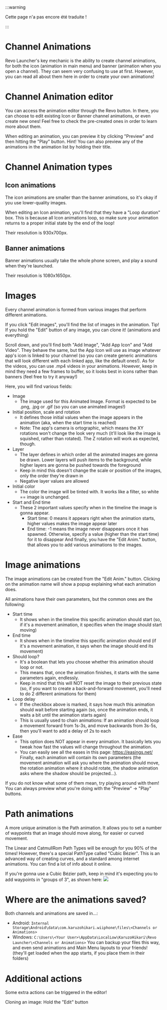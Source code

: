 :::warning

Cette page n'a pas encore été traduite !

:::
# Channel Animations
Revo Launcher's key mechanic is the ability to create channel animations, for both the icon (animation in main menu) and banner (animation when you open a channel).
They can seem very confusing to use at first. However, you can read all about them here in order to create your own animations!

# Channel Animation editor
You can access the animation editor through the Revo button. In there, you can choose to edit existing Icon or Banner channel animations, or even create new ones!
Feel free to check the pre-created ones in order to learn more about them.

When editing an animation, you can preview it by clicking "Preview" and then hitting the "Play" button.
Hint! You can also preview any of the animations in the animation list by holding their title.

# Channel Animation types
## Icon animations
The icon animations are smaller than the banner animations, so it's okay if you use lower-quality images.

When editing an Icon animation, you'll find that they have a "Loop duration" box. This is because all Icon animations loop, so make sure your animation returns to a proper initial state by the end of the loop!

Their resolution is 930x700px.

## Banner animations
Banner animations usually take the whole phone screen, and play a sound when they're launched.

Their resolution is 1080x1650px.

# Images
Every channel animation is formed from various images that perform different animations.

If you click "Edit images", you'll find the list of images in the animation.
Tip! If you hold the "Edit" button of any image, you can clone it! (animations and everything)

Scroll down, and you'll find both "Add Image", "Add App Icon" and "Add Video".
They behave the same, but the App Icon will use as image whatever app's icon is linked to your channel (so you can create generic animations that will look different with each linked app, like the default ones!).
As for the videos, you can use .mp4 videos in your animations. However, keep in mind they need a few frames to buffer, so it looks best in icons rather than banners (feel free to try it anyway!)

Here, you will find various fields:

- Image
    - The image used for this Animated Image. Format is expected to be .png, .jpg or .gif (so you can use animated images!)
- Initial position, scale and rotation
    - It defines those initial values when the image appears in the animation (aka, when the start time is reached)
    - Note: The app's camera is ortographic, which means the XY rotations won't change the look very much (it'll look like the image is squished, rather than rotated). The Z rotation will work as expected, though.
- Layer
    - The layer defines in which order all the animated images are gonna be drawn. Lower layers will push items to the background, while higher layers are gonna be pushed towards the foreground
    - Keep in mind this doesn't change the scale or position of the images, only the order they're drawn in
    - Negative layer values are allowed
- Initial color
    - The color the image will be tinted with. It works like a filter, so white == image is unchanged.
- Start and End time
    - These 2 important values specify when in the timeline the image is gonna appear.
        - Start time: 0 means it appears right when the animation starts, higher values makes the image appear later
        - End time: -1 means the image never disappears once it has spawned. Otherwise, specify a value (higher than the start time) for it to disappear
And finally, you have the "Edit Anim." button, that allows you to add various animations to the images.

# Image animations
The image animations can be created from the "Edit Anim." button.
Clicking on the animation name will show a popup explaining what each animation does.

All animations have their own parameters, but the common ones are the following:

- Start time
    - It shows when in the timeline this specific animation should start (so, if it's a movement animation, it specifies when the image should start moving)
- End time
    - It shows when in the timeline this specific animation should end (if it's a movement animation, it says when the image should end its movement)
- Should loop?
    - It's a boolean that lets you choose whether this animation should loop or not.
    - This means that, once the animation finishes, it starts with the same parameters again, endlessly.
    - Keep in mind that this will NOT reset the image to their previous state (so, if you want to create a back-and-forward movement, you'll need to do 2 different animations for them)
- Loop delay
    - If the checkbox above is marked, it says how much this animation should wait before starting again (so, once the animation ends, it waits a bit until the animation starts again)
    - This is usually used to chain animations: If an animation should loop a movement forward from 1s-3s, and move backwards from 3s-5s, then you'll want to add a delay of 2s to each
- Ease
    - This option does NOT appear in every animation. It basically lets you tweak how fast the values will change throughout the animation.
    - You can easily see all the eases in this page: https://easings.net/
Finally, each animation will contain its own parameters (the movement animation will ask you where the animation should move, the rotation animation where it should rotate, the shadow animation asks where the shadow should be projected...).

If you do not know what some of them mean, try playing around with them! You can always preview what you're doing with the "Preview" -> "Play" buttons.

# Path animations
A more unique animation is the Path animation. It allows you to set a number of waypoints that an image should move along, for easier or curved movement.

The Linear and CatmullRom Path Types will be enough for you 90% of the times!
However, there's a special PathType called "Cubic Bézier". This is an advanced way of creating curves, and a standard among internet animations. You can find a lot of info about it online.

If you're gonna use a Cubic Bézier path, keep in mind it's expecting you to add waypoints in "groups of 3", as shown here:
![](https://user-images.githubusercontent.com/35693714/161345360-8b6c88f8-7e73-4843-8213-f81e52bc2503.png)

# Where are the animations saved?
Both channels and animations are saved in...:

-   Android: ``Internal Storage\Android\data\com.karuzohikari.wiiphone\files\<Channels or Animations>``
-   Windows: ``C:\Users\<Your User>\AppData\LocalLow\KaruzoHikari\Revo Launcher\<Channels or Animations>``
You can backup your files this way, and even send animations and Main Menu layouts to your friends! (they'll get loaded when the app starts, if you place them in their folders)

# Additional actions
Some extra actions can be triggered in the editor!

Cloning an image: Hold the "Edit" button